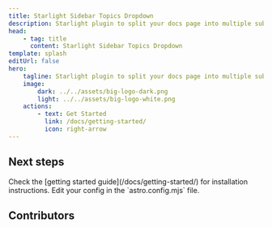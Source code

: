 ```yaml
---
title: Starlight Sidebar Topics Dropdown
description: Starlight plugin to split your docs page into multiple subpages and switch between them with a dropdown menu in the sidebar.
head:
    - tag: title
      content: Starlight Sidebar Topics Dropdown
template: splash
editUrl: false
hero:
    tagline: Starlight plugin to split your docs page into multiple subpages and switch between them with a dropdown menu in the sidebar.
    image:
        dark: ../../assets/big-logo-dark.png
        light: ../../assets/big-logo-white.png
    actions:
        - text: Get Started
          link: /docs/getting-started/
          icon: right-arrow
---
```



## Next steps

<CardGrid stagger>
    <Card title="Install the plugin" icon="puzzle">
        Check the [getting started guide](/docs/getting-started/) for installation instructions.
    </Card>
    <Card title="Configure the plugin" icon="setting">
        Edit your config in the `astro.config.mjs` file.
    </Card>
</CardGrid>

## Contributors


<ContributorList githubRepo="trueberryless-org/starlight-sidebar-topics-dropdown" />
